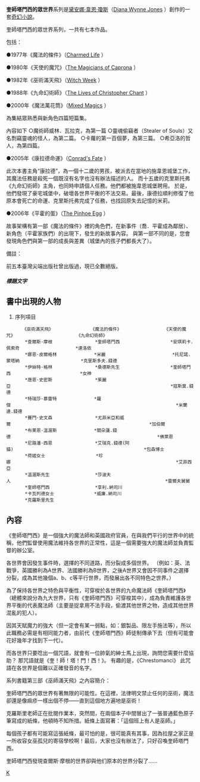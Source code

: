 {{unreferenced|time=2013-03-13T20:22:32+00:00}}
'''奎師塔門西的眾世界'''系列是[[黛安娜·韋恩·瓊斯|黛安娜·韋恩·瓊斯]]（[https://en.m.wikipedia.org/wiki/Diana_Wynne_Jones Diana Wynne Jones] {{Wayback|url=https://en.m.wikipedia.org/wiki/Diana_Wynne_Jones |date=20200927202956 }}）創作的一套[[奇幻小說|奇幻小說]]。

奎師塔門西的眾世界系列，一共有七本作品。

包括：

●1977年《魔法的條件》（[https://en.m.wikipedia.org/wiki/Charmed_Life_(novel) Charmed Life] {{Wayback|url=https://en.m.wikipedia.org/wiki/Charmed_Life_(novel) |date=20190728210740 }}）

●1980年《天使的魔咒》（[https://en.m.wikipedia.org/wiki/The_Magicians_of_Caprona The Magicians of Caprona] {{Wayback|url=https://en.m.wikipedia.org/wiki/The_Magicians_of_Caprona |date=20180427045428 }}）

●1982年《巫術滿天飛》（[https://en.m.wikipedia.org/wiki/Witch_Week Witch Week] {{Wayback|url=https://en.m.wikipedia.org/wiki/Witch_Week |date=20201112043428 }}）

●1988年《九命幻術師》（[https://en.m.wikipedia.org/wiki/The_Lives_of_Christopher_Chant The Lives of Christopher Chant] {{Wayback|url=https://en.m.wikipedia.org/wiki/The_Lives_of_Christopher_Chant |date=20201111194754 }}）

●2000年《魔法萬花筒》（[https://en.m.wikipedia.org/wiki/Mixed_Magics Mixed Magics] {{Wayback|url=https://en.m.wikipedia.org/wiki/Mixed_Magics |date=20180427045410 }}）

為集結眾熟悉與新角色四篇短篇集。

內容如下
○魔術師威林．瓦拉克，為第一篇
○靈魂偷竊者（Stealer of Souls）又名剽竊靈魂的怪人，為第二篇。
○卡蘿的第一百個夢，為第三篇。
○希亞洛的哲人，為第四篇。

●2005年《康拉德命運》（[https://en.m.wikipedia.org/wiki/Conrad%27s_Fate Conrad's Fate] {{Wayback|url=https://en.m.wikipedia.org/wiki/Conrad%27s_Fate |date=20190729220012 }}）

此次本書主角“康拉德”，為一個十二歲的男孩，被派去在當地的施韋恩城堡工作，其魔法任務是殺死一個既沒有名字也沒有辦法描述的人。
而十五歲的克里斯托弗《九命幻術師》主角，也同時申請個人任務。他們都被施韋恩城堡聘用。
於是，他們發現了豪宅城堡中，破壞各世界平衡的不法交易。最後，康德拉順利修復了他原本會死亡的命運、克里斯托弗完成了任務，也找回原失去記憶的米莉。

●2006年《平霍的蛋》（[https://en.m.wikipedia.org/wiki/The_Pinhoe_Egg The Pinhoe Egg] {{Wayback|url=https://en.m.wikipedia.org/wiki/The_Pinhoe_Egg |date=20180427045154 }}）

故事架構有第一部《魔法的條件》裡的角色們，在新事件（喬．平霍成為鄰居）、新角色（平霍家族們）的出現下，發生的新故事內容。
與第一部不同的是，您會發現角色們與第一部的成長與差異（城堡內的孩子們都長大了）。


備註：

前五本臺灣尖端出版社曾出版過，現已全數絕版。

===== 標題文字 =====
== 書中出現的人物 == 
      
# 序列項目
       《巫術滿天飛》              《魔法的條件》                《天使的魔咒》                       《九命幻術師》
        *查爾斯·摩根                *奎師塔門西                   *安琪莉卡.佩索奇                     *達洛依
        *娜恩·皮爾格林              *米麗                         *托尼諾.蒙塔納                       *克里斯多夫.錢德
        *伊絲特·格林                *桑德斯先生                   *奎師塔門西                          *女神
        *唐恩·史密斯                *茱麗亞                                                            *寇斯莫.錢德
        *特瑞莎·慕雷特              *羅傑                                                              *米蘭達.錢德 
        *賽門·史文森                *尤菲米亞和威爾                                                    *加伯爾
        *布莱恩·溫渥斯              *關朵蓮.錢德                                                       *佛萊恩
        *尼路潘·西恩                *艾瑞克.錢德(阿貓)                                                 *包森博士
        *荷姬女士                   *珍娜                                                              *艾菲西亞
        *溫渥斯先生                 *莎波夫人                                                          *雷爾夫舅舅
        *奎師塔門西                 *享利.納司川
        *卡瓦列德女士               *威廉.納司川
        *克羅斯里先生

==內容== 

《奎師塔門西》是一個強大的魔法師和英國政府官員，在與我們平行的世界中的統稱，他們監督使用魔法維持各世界的正常性，這是一個需要強大的魔法師並負責監督的辦公室。

各世界會因發生事件時，選擇的不同道路，而分裂成多個世界。 （例如：英、法戰爭，英國勝利為A世界、法國勝利為B世界，之後A世界又會因不同事件之選擇分裂，成為其他幾個a、b、c等平行世界，而發展出各不同特色之世界。）

為了保持各世界之特色與平衡性，可穿梭於各世界的九命魔法師《奎師塔門西》（總體來說分為九大世界，只有《奎師塔門西》可穿梭其中），成為負責維護各世界平衡的代表魔法師（主要是捉拿用不法手段，偷渡其他世界之物，造成其他世界混亂的犯人）。

因其天賦魔力的強大（但一定會有某一弱點，如：銀製品、限左手施法等），所以此職務必需是有相同能力者，由前代《奎師塔門西》師徒制傳承下去（但有可能會花好幾年才找到下一代）。

而各世界只要唸出一個咒語，就會有一位帥氣的紳士馬上出現，詢問您需要什麼協助？ 那咒語就是《奎！師！塔！門！西！》。     
有趣的是，《Chrestomanci》          
此咒語在各世界是個難以正確發音的名字。


 

系列書籍第三部《巫師滿天飛》之內容簡介：

奎師塔門西的眾世界有著無限的可能性。在這裡，法律明文禁止任何的巫術，魔法卻還是像痲疹一樣出個不停――直到這個地方遍地是巫術！

克羅斯里老師正在批閱作業本，突然間，在兩個本子中間冒出了一張普通藍色原子筆寫成的紙條，他頓時不知所措。紙條上面寫著：「這個班上有人是巫師。」

每個孩子都有可能寫這張紙條，最可怕的是，很可能真有其事，因為拉屋之家正是一所收容女巫孤兒的寄宿學校啊！最后，大家也沒有辦法了，只好召喚奎師塔門西。

奎師塔門西發現查爾斯·摩根的世界卻與他们原本的世界分裂了……

[[category:奇幻小說|K]]